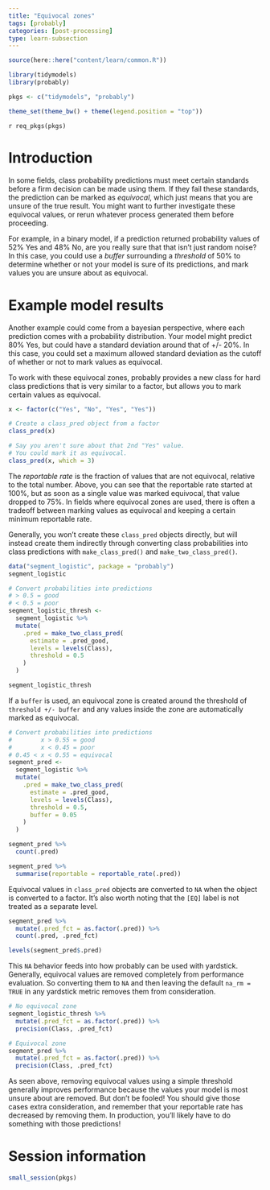 ```yaml
---
title: "Equivocal zones"
tags: [probably]
categories: [post-processing]
type: learn-subsection
---
```


```r
source(here::here("content/learn/common.R"))
```

```r
library(tidymodels)
library(probably)

pkgs <- c("tidymodels", "probably")

theme_set(theme_bw() + theme(legend.position = "top"))
```


`r req_pkgs(pkgs)`

# Introduction

In some fields, class probability predictions must meet certain standards before a firm decision can be made using them. If they fail these standards, the prediction can be marked as _equivocal_, which just means that you are unsure of the true result. You might want to further investigate these equivocal values, or rerun whatever process generated them before proceeding.

For example, in a binary model, if a prediction returned probability values of 52% Yes and 48% No, are you really sure that that isn't just random noise? In this case, you could use a _buffer_ surrounding a _threshold_ of 50% to determine whether or not your model is sure of its predictions, and mark values you are unsure about as equivocal. 

# Example model results

Another example could come from a bayesian perspective, where each prediction comes with a probability distribution. Your model might predict 80% Yes, but could have a standard deviation around that of +/- 20%. In this case, you could set a maximum allowed standard deviation as the cutoff of whether or not to mark values as equivocal. 

To work with these equivocal zones, probably provides a new class for hard class predictions that is very similar to a factor, but allows you to mark certain values as equivocal.

```r
x <- factor(c("Yes", "No", "Yes", "Yes"))

# Create a class_pred object from a factor
class_pred(x)

# Say you aren't sure about that 2nd "Yes" value. 
# You could mark it as equivocal.
class_pred(x, which = 3)
```

The _reportable rate_ is the fraction of values that are not equivocal, relative to the total number. Above, you can see that the reportable rate started at 100%, but as soon as a single value was marked equivocal, that value dropped to 75%. In fields where equivocal zones are used, there is often a tradeoff between marking values as equivocal and keeping a certain minimum reportable rate.

Generally, you won't create these `class_pred` objects directly, but will instead create them indirectly through converting class probabilities into class predictions with `make_class_pred()` and `make_two_class_pred()`.

```r
data("segment_logistic", package = "probably")
segment_logistic

# Convert probabilities into predictions
# > 0.5 = good
# < 0.5 = poor
segment_logistic_thresh <- 
  segment_logistic %>%
  mutate(
    .pred = make_two_class_pred(
      estimate = .pred_good, 
      levels = levels(Class), 
      threshold = 0.5
    )
  )

segment_logistic_thresh
```

If a `buffer` is used, an equivocal zone is created around the threshold of  `threshold +/- buffer` and any values inside the zone are automatically marked as equivocal.

```r
# Convert probabilities into predictions
#        x > 0.55 = good
#        x < 0.45 = poor
# 0.45 < x < 0.55 = equivocal
segment_pred <- 
  segment_logistic %>%
  mutate(
    .pred = make_two_class_pred(
      estimate = .pred_good, 
      levels = levels(Class), 
      threshold = 0.5,
      buffer = 0.05
    )
  ) 

segment_pred %>%
  count(.pred)

segment_pred %>%
  summarise(reportable = reportable_rate(.pred))
```

Equivocal values in `class_pred` objects are converted to `NA` when the object is converted to a factor. It's also worth noting that the `[EQ]` label is not treated as a separate level.

```r
segment_pred %>%
  mutate(.pred_fct = as.factor(.pred)) %>%
  count(.pred, .pred_fct)

levels(segment_pred$.pred)
```

This `NA` behavior feeds into how probably can be used with yardstick. Generally, equivocal values are removed completely from performance evaluation. So converting them to `NA` and then leaving the default `na_rm = TRUE` in any yardstick metric removes them from consideration.

```r
# No equivocal zone
segment_logistic_thresh %>%
  mutate(.pred_fct = as.factor(.pred)) %>%
  precision(Class, .pred_fct)

# Equivocal zone
segment_pred %>%
  mutate(.pred_fct = as.factor(.pred)) %>%
  precision(Class, .pred_fct)
```

As seen above, removing equivocal values using a simple threshold generally improves performance because the values your model is most unsure about are removed. But don't be fooled! You should give those cases extra consideration, and remember that your reportable rate has decreased by removing them. In production, you'll likely have to do something with those predictions!


# Session information

```r
small_session(pkgs)
```
